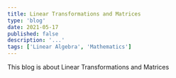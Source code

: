 ---
title: Linear Transformations and Matrices
type: 'blog'
date: 2021-05-17
published: false
description: '...'
tags: ['Linear Algebra', 'Mathematics']
---

This blog is about Linear Transformations and Matrices
